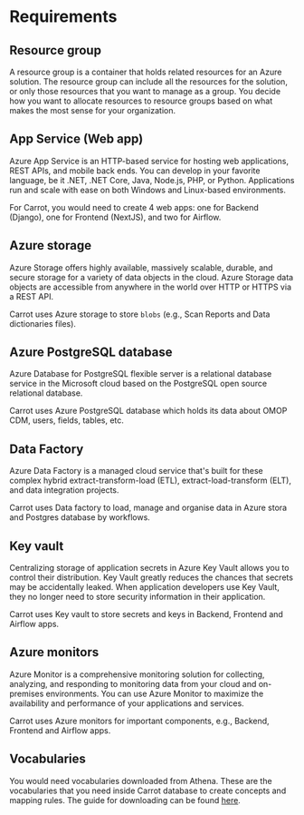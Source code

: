 # Requirements

## Resource group

A resource group is a container that holds related resources for an Azure solution. The resource group can include all the resources for the solution, or only those resources that you want to manage as a group. You decide how you want to allocate resources to resource groups based on what makes the most sense for your organization.

## App Service (Web app)

Azure App Service is an HTTP-based service for hosting web applications, REST APIs, and mobile back ends. You can develop in your favorite language, be it .NET, .NET Core, Java, Node.js, PHP, or Python. Applications run and scale with ease on both Windows and Linux-based environments.

For Carrot, you would need to create 4 web apps: one for Backend (Django), one for Frontend (NextJS), and two for Airflow.

## Azure storage

Azure Storage offers highly available, massively scalable, durable, and secure storage for a variety of data objects in the cloud. Azure Storage data objects are accessible from anywhere in the world over HTTP or HTTPS via a REST API.

Carrot uses Azure storage to store `blobs` (e.g., Scan Reports and Data dictionaries files).

## Azure PostgreSQL database

Azure Database for PostgreSQL flexible server is a relational database service in the Microsoft cloud based on the PostgreSQL open source relational database.

Carrot uses Azure PostgreSQL database which holds its data about OMOP CDM, users, fields, tables, etc.

## Data Factory

Azure Data Factory is a managed cloud service that's built for these complex hybrid extract-transform-load (ETL), extract-load-transform (ELT), and data integration projects.

Carrot uses Data factory to load, manage and organise data in Azure stora and Postgres database by workflows.

## Key vault

Centralizing storage of application secrets in Azure Key Vault allows you to control their distribution. Key Vault greatly reduces the chances that secrets may be accidentally leaked. When application developers use Key Vault, they no longer need to store security information in their application.

Carrot uses Key vault to store secrets and keys in Backend, Frontend and Airflow apps.

## Azure monitors

Azure Monitor is a comprehensive monitoring solution for collecting, analyzing, and responding to monitoring data from your cloud and on-premises environments. You can use Azure Monitor to maximize the availability and performance of your applications and services.

Carrot uses Azure monitors for important components, e.g., Backend, Frontend and Airflow apps.

## Vocabularies

You would need vocabularies downloaded from Athena. These are the vocabularies that you need inside Carrot database to create concepts and mapping rules. The guide for downloading can be found [here](https://github.com/OHDSI/Vocabulary-v5.0/wiki/General-Structure,-Download-and-Use).
